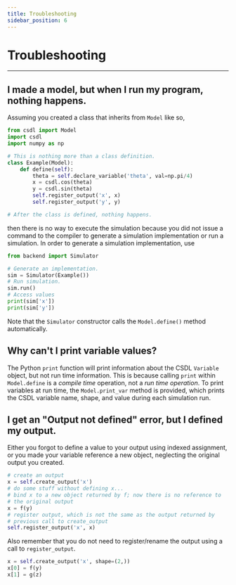 ```yaml
---
title: Troubleshooting
sidebar_position: 6
---
```


# Troubleshooting

------------------------------------------------------------------------

## I made a model, but when I run my program, nothing happens.

Assuming you created a class that inherits from ``Model`` like so,

```py
from csdl import Model
import csdl
import numpy as np

# This is nothing more than a class definition.
class Example(Model):
    def define(self):
        theta = self.declare_variable('theta', val=np.pi/4)
        x = csdl.cos(theta)
        y = csdl.sin(theta)
        self.register_output('x', x)
        self.register_output('y', y)

# After the class is defined, nothing happens.
```

then there is no way to execute the simulation because you did not issue
a command to the compiler to generate a simulation implementation or run
a simulation.
In order to generate a simulation implementation, use

```py
from backend import Simulator

# Generate an implementation.
sim = Simulator(Example())
# Run simulation.
sim.run()
# Access values
print(sim['x'])
print(sim['y'])
```

Note that the ``Simulator`` constructor calls the ``Model.define()``
method automatically.

## Why can't I print variable values?

The Python ``print`` function will print information about the CSDL
``Variable`` object, but not run time information.
This is because calling ``print`` within ``Model.define`` is a *compile
time* operation, not a *run time operation*.
To print variables at run time, the ``Model.print_var`` method is
provided, which prints the CSDL variable name, shape, and value during
each simulation run.

I get an "Output not defined" error, but I defined my output.
-------------------------------------------------------------

Either you forgot to define a value to your output using indexed
assignment, or you made your variable reference a new object, neglecting
the original output you created.

```py
# create an output
x = self.create_output('x')
# do some stuff without defining x...
# bind x to a new object returned by f; now there is no reference to
# the original output
x = f(y)
# register output, which is not the same as the output returned by
# previous call to create_output
self.register_output('x', x)
```

Also remember that you do not need to register/rename the output using a
call to ``register_output``.

```py
x = self.create_output('x', shape=(2,))
x[0] = f(y)
x[1] = g(z)
```
